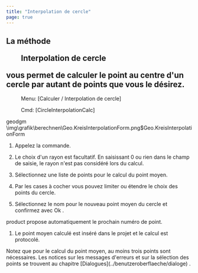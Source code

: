 ```yaml
---
title: "Interpolation de cercle"
page: true
---
```

## La m&#233;thode  <Menu>Interpolation de cercle</Menu>  vous permet de calculer le point au centre d&#39;un cercle par autant de points que vous le d&#233;sirez.
 <Menu> Menu: [Calculer / Interpolation de cercle] </Menu> 
 <Menu> Cmd: [CircleInterpolationCalc] </Menu> 

 <Placeholder>geodgm</Placeholder><Image>\img\grafik\berechnen\Geo.KreisInterpolationForm.png$Geo.KreisInterpolationForm</Image>


1. Appelez la commande.

2. Le choix d&#39;un rayon est facultatif. En saisissant 0 ou rien dans le champ de saisie, le rayon n&#39;est pas consid&#233;r&#233; lors du calcul.

3. S&#233;lectionnez une liste de points pour le calcul du point moyen. 

4. Par les cases &#224; cocher vous pouvez limiter ou &#233;tendre le choix des points du cercle.

5. S&#233;lectionnez le nom pour le nouveau point moyen du cercle et confirmez avec <Border>   Ok   </Border> .



<Success>
 <Placeholder>product</Placeholder> propose automatiquement le prochain num&#233;ro de point.
</Success>


1. Le point moyen calcul&#233; est ins&#233;r&#233; dans le projet et le calcul est protocol&#233;.




<Success>
Notez que pour le calcul du point moyen, au moins trois points sont n&#233;cessaires.
</Success>

<Success>
Les notices sur les messages d&#39;erreurs et sur la s&#233;lection des points se trouvent au chapitre [Dialogues](../benutzeroberflaeche/dialoge)
.
</Success>
